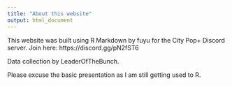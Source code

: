 ```yaml
---
title: "About this website"
output: html_document
---
```


This website was built using R Markdown by fuyu for the City Pop+ Discord server. Join here: https://discord.gg/pN2fST6

Data collection by LeaderOfTheBunch.

Please excuse the basic presentation as I am still getting used to R.